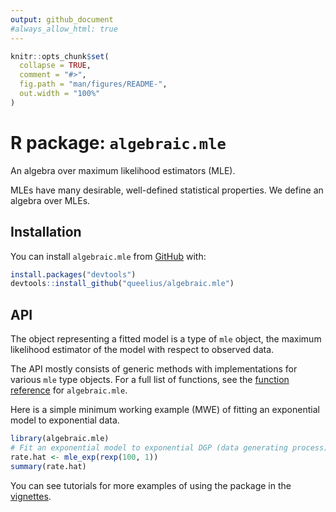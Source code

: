 ```yaml
---
output: github_document
#always_allow_html: true
---
```


<!-- README.md is generated from README.Rmd. Please edit that file -->

```r
knitr::opts_chunk$set(
  collapse = TRUE,
  comment = "#>",
  fig.path = "man/figures/README-",
  out.width = "100%"
)
```

# R package: `algebraic.mle`

<!-- badges: start -->
<!-- badges: end -->

An algebra over maximum likelihood estimators (MLE).

MLEs have many desirable, well-defined statistical properties.
We define an algebra over MLEs.

## Installation

You can install `algebraic.mle` from [GitHub](https://github.com/queelius/algebraic.mle) with:
```r
install.packages("devtools")
devtools::install_github("queelius/algebraic.mle")
```

## API

The object representing a fitted model is a type of `mle` object, the maximum
likelihood estimator of the model with respect to observed data.

The API mostly consists of generic methods with implementations for various
`mle` type objects.
For a full list of functions, see the [function reference](https://queelius.github.io/algebraic.mle/reference/index.html)
for `algebraic.mle`.

Here is a simple minimum working example (MWE) of fitting an exponential model
to exponential data.
```r
library(algebraic.mle)
# Fit an exponential model to exponential DGP (data generating process)
rate.hat <- mle_exp(rexp(100, 1))
summary(rate.hat)
```

You can see tutorials for more examples of using the package in the
[vignettes](https://queelius.github.io/algebraic.mle/articles/index.html).